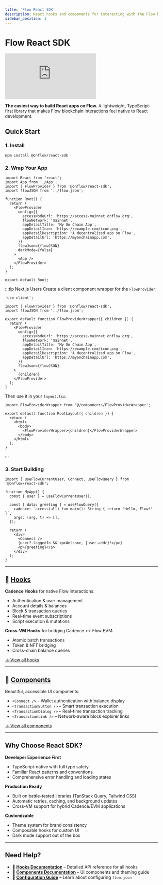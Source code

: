 ```yaml
---
title: 'Flow React SDK'
description: React hooks and components for interacting with the Flow blockchain.
sidebar_position: 1
---
```



# Flow React SDK

<div style={{ position: 'relative', paddingBottom: '56.25%', height: 0, overflow: 'hidden', maxWidth: '100%' }}>
  <iframe 
    style={{ position: 'absolute', top: 0, left: 0, width: '100%', height: '100%' }}
    src="https://www.youtube.com/embed/ie7TWbXS-XU" 
    title="YouTube video player" 
    frameborder="0" 
    allow="accelerometer; autoplay; clipboard-write; encrypted-media; gyroscope; picture-in-picture" 
    allowfullscreen
  ></iframe>
</div>

**The easiest way to build React apps on Flow.** A lightweight, TypeScript-first library that makes Flow blockchain interactions feel native to React development.

<ReactSDKOverview />

## Quick Start

### 1. Install

```bash
npm install @onflow/react-sdk
```

### 2. Wrap Your App

```tsx
import React from 'react';
import App from './App';
import { FlowProvider } from '@onflow/react-sdk';
import flowJSON from '../flow.json';

function Root() {
  return (
    <FlowProvider
      config={{
        accessNodeUrl: 'https://access-mainnet.onflow.org',
        flowNetwork: 'mainnet',
        appDetailTitle: 'My On Chain App',
        appDetailIcon: 'https://example.com/icon.png',
        appDetailDescription: 'A decentralized app on Flow',
        appDetailUrl: 'https://myonchainapp.com',
      }}
      flowJson={flowJSON}
      darkMode={false}
    >
      <App />
    </FlowProvider>
  );
}

export default Root;
```

:::tip Next.js Users
Create a client component wrapper for the `FlowProvider`:

```tsx title="components/FlowProviderWrapper.tsx"
'use client';

import { FlowProvider } from '@onflow/react-sdk';
import flowJSON from '../flow.json';

export default function FlowProviderWrapper({ children }) {
  return (
    <FlowProvider
      config={{
        accessNodeUrl: 'https://access-mainnet.onflow.org',
        flowNetwork: 'mainnet',
        appDetailTitle: 'My On Chain App',
        appDetailIcon: 'https://example.com/icon.png',
        appDetailDescription: 'A decentralized app on Flow',
        appDetailUrl: 'https://myonchainapp.com',
      }}
      flowJson={flowJSON}
    >
      {children}
    </FlowProvider>
  );
}
```

Then use it in your `layout.tsx`:

```tsx title="app/layout.tsx"
import FlowProviderWrapper from '@/components/FlowProviderWrapper';

export default function RootLayout({ children }) {
  return (
    <html>
      <body>
        <FlowProviderWrapper>{children}</FlowProviderWrapper>
      </body>
    </html>
  );
}
```

:::

### 3. Start Building

```tsx
import { useFlowCurrentUser, Connect, useFlowQuery } from '@onflow/react-sdk';

function MyApp() {
  const { user } = useFlowCurrentUser();

  const { data: greeting } = useFlowQuery({
    cadence: `access(all) fun main(): String { return "Hello, Flow!" }`,
    args: (arg, t) => [],
  });

  return (
    <div>
      <Connect />
      {user?.loggedIn && <p>Welcome, {user.addr}!</p>}
      <p>{greeting}</p>
    </div>
  );
}
```

---

## 🎣 [Hooks](./hooks.md)

**Cadence Hooks** for native Flow interactions:

- Authentication & user management
- Account details & balances
- Block & transaction queries
- Real-time event subscriptions
- Script execution & mutations

**Cross-VM Hooks** for bridging Cadence ↔ Flow EVM:

- Atomic batch transactions
- Token & NFT bridging
- Cross-chain balance queries

[→ View all hooks](./hooks.md)

---

## 🎨 [Components](./components.md)

Beautiful, accessible UI components:

- `<Connect />` – Wallet authentication with balance display
- `<TransactionButton />` – Smart transaction execution
- `<TransactionDialog />` – Real-time transaction tracking
- `<TransactionLink />` – Network-aware block explorer links

[→ View all components](./components.md)

---

## Why Choose React SDK?

**Developer Experience First**

- TypeScript-native with full type safety
- Familiar React patterns and conventions
- Comprehensive error handling and loading states

**Production Ready**

- Built on battle-tested libraries (TanStack Query, Tailwind CSS)
- Automatic retries, caching, and background updates
- Cross-VM support for hybrid Cadence/EVM applications

**Customizable**

- Theme system for brand consistency
- Composable hooks for custom UI
- Dark mode support out of the box

---

## Need Help?

- 📖 **[Hooks Documentation](./hooks.md)** – Detailed API reference for all hooks
- 🎨 **[Components Documentation](./components.md)** – UI components and theming guide
- 🔗 **[Configuration Guide](../flow-cli/flow.json/configuration.md)** – Learn about configuring `flow.json`
